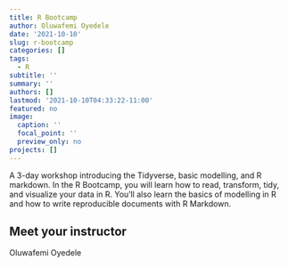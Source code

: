 ```yaml
---
title: R Bootcamp
author: Oluwafemi Oyedele
date: '2021-10-10'
slug: r-bootcamp
categories: []
tags:
  - R
subtitle: ''
summary: ''
authors: []
lastmod: '2021-10-10T04:33:22-11:00'
featured: no
image:
  caption: ''
  focal_point: ''
  preview_only: no
projects: []
---
```


A 3-day workshop introducing the Tidyverse, basic modelling, and R markdown. In the R Bootcamp, you will learn how to read, transform, tidy, and visualize your data in R. You’ll also learn the basics of modelling in R and how to write reproducible documents with R Markdown.

## Meet your instructor

Oluwafemi Oyedele

<style type="text/css">

h1.title {
  font-size: 12px;
  color: Dark;
  text-align: centre;
}

<style>
body{
text-align: justify}
</style>

